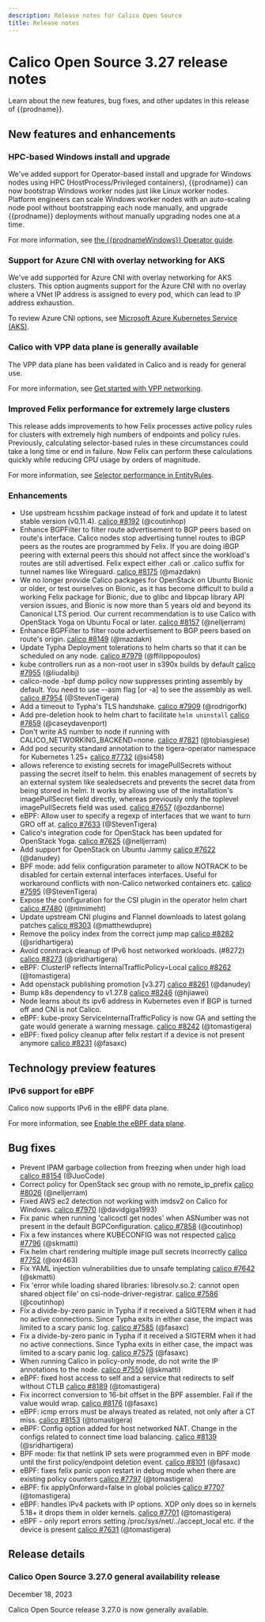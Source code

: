 ```yaml
---
description: Release notes for Calico Open Source
title: Release notes
---
```


# Calico Open Source 3.27 release notes

Learn about the new features, bug fixes, and other updates in this release of {{prodname}}.

## New features and enhancements

### HPC-based Windows install and upgrade

We've added support for Operator-based install and upgrade for Windows nodes using HPC (HostProcess/Privileged containers), {{prodname}} can now bootstrap Windows worker nodes just like Linux worker nodes.
Platform engineers can scale Windows worker nodes with an auto-scaling node pool without bootstrapping each node manually, and upgrade {{prodname}} deployments without manually upgrading nodes one at a time.

For more information, see [the {{prodnameWindows}} Operator guide](../getting-started/kubernetes/windows-calico/operator.mdx).

### Support for Azure CNI with overlay networking for AKS

We've add supported for Azure CNI with overlay networking for AKS clusters.
This option augments support for the Azure CNI with no overlay where a VNet IP address is assigned to every pod, which can lead to IP address exhaustion.

To review Azure CNI options, see [Microsoft Azure Kubernetes Service (AKS)](../getting-started/kubernetes/managed-public-cloud/aks.mdx).

### Calico with VPP data plane is generally available

The VPP data plane has been validated in Calico and is ready for general use.

For more information, see [Get started with VPP networking](../getting-started/kubernetes/vpp/getting-started.mdx).

### Improved Felix performance for extremely large clusters

This release adds improvements to how Felix processes active policy rules for clusters with extremely high numbers of endpoints and policy rules.
Previously, calculating selector-based rules in these circumstances could take a long time or end in failure.
Now Felix can perform these calculations quickly while reducing CPU usage by orders of magnitude.

For more information, see [Selector performance in EntityRules](../reference/resources/globalnetworkpolicy.mdx#selector-performance-in-entityrules).

### Enhancements

 - Use upstream hcsshim package instead of fork and update it to latest stable version (v0.11.4). [calico #8192](https://github.com/projectcalico/calico/pull/8192) (@coutinhop)
 - Enhance BGPFilter to filter route advertisement to BGP peers based on route's interface. Calico nodes stop advertising tunnel routes to iBGP peers as the routes are programmed by Felix. If you are doing iBGP peering with external peers this should not affect since the workload's routes are still advertised. Felix expect either .cali or .calico suffix for tunnel names like Wireguard. [calico #8175](https://github.com/projectcalico/calico/pull/8175) (@mazdakn)
 - We no longer provide Calico packages for OpenStack on Ubuntu Bionic or older, or test ourselves on Bionic, as it has become difficult to build a working Felix package for Bionic, due to glibc and libpcap library API version issues, and Bionic is now more than 5 years old and beyond its Canonical LTS period.  Our current recommendation is to use Calico with OpenStack Yoga on Ubuntu Focal or later. [calico #8157](https://github.com/projectcalico/calico/pull/8157) (@nelljerram)
 - Enhance BGPFilter to filter route advertisement to BGP peers based on route's origin. [calico #8149](https://github.com/projectcalico/calico/pull/8149) (@mazdakn)
 - Update Typha Deployment tolerations to helm charts so that it can be scheduled on any node. [calico #7979](https://github.com/projectcalico/calico/pull/7979) (@ffilippopoulos)
 - kube controllers run as a non-root user in s390x builds by default [calico #7955](https://github.com/projectcalico/calico/pull/7955) (@liudalibj)
 - calico-node -bpf dump policy now suppresses printing assembly by default. You need to use --asm flag [or -a] to see the assembly as well. [calico #7954](https://github.com/projectcalico/calico/pull/7954) (@StevenTigera)
 - Add a timeout to Typha's TLS handshake. [calico #7909](https://github.com/projectcalico/calico/pull/7909) (@rodrigorfk)
 - Add pre-deletion hook to helm chart to facilitate `helm uninstall` [calico #7859](https://github.com/projectcalico/calico/pull/7859) (@caseydavenport)
 - Don't write AS number to node if running with CALICO_NETWORKING_BACKEND=none. [calico #7821](https://github.com/projectcalico/calico/pull/7821) (@tobiasgiese)
 - Add pod security standard annotation to the tigera-operator namespace for Kubernetes 1.25+ [calico #7732](https://github.com/projectcalico/calico/pull/7732) (@si458)
 - allows reference to existing secrets for imagePullSecrets without passing the secret itself to helm. this enables management of secrets by an external system like sealedsecrets and prevents the secret data from being stored in helm. It works by allowing use of the installation's imagePullSecret field directly, whereas previously only the toplevel imagePullSecrets field was used. [calico #7657](https://github.com/projectcalico/calico/pull/7657) (@ozdanborne)
 - eBPF: Allow user to specify a regexp of interfaces that we want to turn GRO off at. [calico #7633](https://github.com/projectcalico/calico/pull/7633) (@StevenTigera)
 - Calico's integration code for OpenStack has been updated for OpenStack Yoga. [calico #7625](https://github.com/projectcalico/calico/pull/7625) (@nelljerram)
 - Add support for OpenStack on Ubuntu Jammy [calico #7622](https://github.com/projectcalico/calico/pull/7622) (@danudey)
 - BPF mode: add felix configuration parameter to allow NOTRACK to be disabled for certain external interfaces interfaces.  Useful for workaround conflicts with non-Calico networked containers etc. [calico #7595](https://github.com/projectcalico/calico/pull/7595) (@StevenTigera)
 - Expose the configuration for the CSI plugin in the operator helm chart [calico #7480](https://github.com/projectcalico/calico/pull/7480) (@nimimeht)
 - Update upstream CNI plugins and Flannel downloads to latest golang patches [calico #8303](https://github.com/projectcalico/calico/pull/8303) (@matthewdupre)
 - Remove the policy index from the correct jump map [calico #8282](https://github.com/projectcalico/calico/pull/8282) (@sridhartigera)
 - Avoid conntrack cleanup of IPv6 host networked workloads. (#8272) [calico #8273](https://github.com/projectcalico/calico/pull/8273) (@sridhartigera)
 - eBPF: ClusterIP reflects InternalTrafficPolicy=Local [calico #8262](https://github.com/projectcalico/calico/pull/8262) (@tomastigera)
 - Add openstack publishing promotion [v3.27] [calico #8261](https://github.com/projectcalico/calico/pull/8261) (@danudey)
 - Bump k8s dependency to v1.27.8 [calico #8246](https://github.com/projectcalico/calico/pull/8246) (@hjiawei)
 - Node learns about its ipv6 address in Kubernetes even if BGP is turned off and CNI is not Calico.
 - eBPF: kube-proxy ServiceInternalTrafficPolicy is now GA and setting the gate would generate a warning message. [calico #8242](https://github.com/projectcalico/calico/pull/8242) (@tomastigera)
 - eBPF: fixed policy cleanup after felix restart if a device is not present anymore [calico #8231](https://github.com/projectcalico/calico/pull/8231) (@fasaxc)

## Technology preview features

### IPv6 support for eBPF

Calico now supports IPv6 in the eBPF data plane.

For more information, see [Enable the eBPF data plane](../operations/ebpf/enabling-ebpf.mdx).

## Bug fixes

 - Prevent IPAM garbage collection from freezing when under high load [calico #8154](https://github.com/projectcalico/calico/pull/8154) (@JuoCode)
 - Correct policy for OpenStack sec group with no remote_ip_prefix [calico #8026](https://github.com/projectcalico/calico/pull/8026) (@nelljerram)
 - Fixed AWS ec2 detection not working with imdsv2 on Calico for Windows. [calico #7970](https://github.com/projectcalico/calico/pull/7970) (@davidgiga1993)
 - Fix panic when running 'calicoctl get nodes' when ASNumber was not present in the default BGPConfiguration. [calico #7858](https://github.com/projectcalico/calico/pull/7858) (@coutinhop)
 - Fix a few instances where KUBECONFIG was not respected [calico #7796](https://github.com/projectcalico/calico/pull/7796) (@skmatti)
 - Fix helm chart rendering multiple image pull secrets incorrectly [calico #7752](https://github.com/projectcalico/calico/pull/7752) (@oxr463)
 - Fix YAML injection vulnerabilities due to unsafe templating [calico #7642](https://github.com/projectcalico/calico/pull/7642) (@skmatti)
 - Fix 'error while loading shared libraries: libresolv.so.2: cannot open shared object file' on csi-node-driver-registrar. [calico #7586](https://github.com/projectcalico/calico/pull/7586) (@coutinhop)
 - Fix a divide-by-zero panic in Typha if it received a SIGTERM when it had no active connections.  Since Typha exits in either case, the impact was limited to a scary panic log. [calico #7585](https://github.com/projectcalico/calico/pull/7585) (@fasaxc)
 - Fix a divide-by-zero panic in Typha if it received a SIGTERM when it had no active connections.  Since Typha exits in either case, the impact was limited to a scary panic log. [calico #7575](https://github.com/projectcalico/calico/pull/7575) (@fasaxc)
 - When running Calico in policy-only mode, do not write the IP annotations to the node. [calico #7550](https://github.com/projectcalico/calico/pull/7550) (@skmatti)
 - eBPF: fixed host access to self and a service that redirects to self without CTLB [calico #8189](https://github.com/projectcalico/calico/pull/8189) (@tomastigera)
 - Fix incorrect conversion to 16-bit offset in the BPF assembler.  Fail if the value would wrap. [calico #8176](https://github.com/projectcalico/calico/pull/8176) (@fasaxc)
 - eBPF: icmp errors must be always treated as related, not only after a CT miss. [calico #8153](https://github.com/projectcalico/calico/pull/8153) (@tomastigera)
 - eBPF: Config option added for host networked NAT. Change in the configs related to connect time load balancing. [calico #8139](https://github.com/projectcalico/calico/pull/8139) (@sridhartigera)
 - BPF mode: fix that netlink IP sets were programmed even in BPF mode until the first policy/endpoint deletion event. [calico #8101](https://github.com/projectcalico/calico/pull/8101) (@fasaxc)
 - eBPF: fixes felix panic upon restart in debug mode when there are existing policy counters [calico #7797](https://github.com/projectcalico/calico/pull/7797) (@tomastigera)
 - eBPF: fix applyOnforward=false in global policies [calico #7707](https://github.com/projectcalico/calico/pull/7707) (@tomastigera)
 - eBPF: handles IPv4 packets with IP options. XDP only does so in kernels 5.18+ it drops them in older kernels. [calico #7701](https://github.com/projectcalico/calico/pull/7701) (@tomastigera)
 - eBPF - only report errors setting /proc/sys/net/../accept_local etc. if the device is present [calico #7631](https://github.com/projectcalico/calico/pull/7631) (@tomastigera)

<!--
## Security fixes

## Known issues
-->

## Release details

### Calico Open Source 3.27.0 general availability release

December 18, 2023

Calico Open Source release 3.27.0 is now generally available.

<!--
### Calico Open Source 3.18.1 bux fix update

DD M YYYY

#### Enhancements

#### Bug fixes

#### How to update

To update an existing installation of Calico Enterprise 3.18, see .

-->
